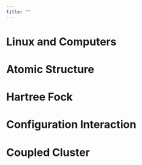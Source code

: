 ```yaml
---
title: ""
---
```

# Linux and Computers

# Atomic Structure

# Hartree Fock

# Configuration Interaction

# Coupled Cluster
